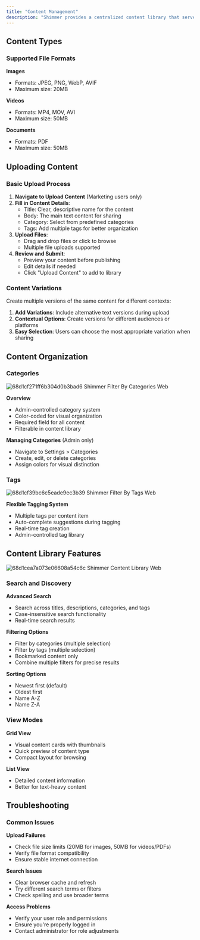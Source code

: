 ```yaml
---
title: "Content Management"
description: "Shimmer provides a centralized content library that serves as the single source of truth for all your marketing materials. This guide covers how to upload, organize, and manage content effectively."
---
```


## **Content Types**

### **Supported File Formats**

**Images**

- Formats: JPEG, PNG, WebP, AVIF
- Maximum size: 20MB

**Videos**

- Formats: MP4, MOV, AVI
- Maximum size: 50MB

**Documents**

- Formats: PDF
- Maximum size: 50MB

## **Uploading Content**

### **Basic Upload Process**

1. **Navigate to Upload Content** (Marketing users only)
2. **Fill in Content Details**:
   - Title: Clear, descriptive name for the content
   - Body: The main text content for sharing
   - Category: Select from predefined categories
   - Tags: Add multiple tags for better organization
3. **Upload Files**:
   - Drag and drop files or click to browse
   - Multiple file uploads supported
4. **Review and Submit**:
   - Preview your content before publishing
   - Edit details if needed
   - Click "Upload Content" to add to library

### **Content Variations**

Create multiple versions of the same content for different contexts:

1. **Add Variations**: Include alternative text versions during upload
2. **Contextual Options**: Create versions for different audiences or platforms
3. **Easy Selection**: Users can choose the most appropriate variation when sharing

## **Content Organization**

### **Categories**

![68d1cf271ff6b304d0b3bad6 Shimmer Filter By Categories Web](/images/68d1cf271ff6b304d0b3bad6_shimmer-filter-by-categories.webp)

**Overview**

- Admin-controlled category system
- Color-coded for visual organization
- Required field for all content
- Filterable in content library

**Managing Categories** (Admin only)

- Navigate to Settings \> Categories
- Create, edit, or delete categories
- Assign colors for visual distinction

### **Tags**

![68d1cf39bc6c5eade9ec3b39 Shimmer Filter By Tags Web](/images/68d1cf39bc6c5eade9ec3b39_shimmer-filter-by-tags.webp)

**Flexible Tagging System**

- Multiple tags per content item
- Auto-complete suggestions during tagging
- Real-time tag creation
- Admin-controlled tag library

## **Content Library Features**

![68d1cea7a073e06608a54c6c Shimmer Content Library Web](/images/68d1cea7a073e06608a54c6c_shimmer-content-library.webp)

### **Search and Discovery**

**Advanced Search**

- Search across titles, descriptions, categories, and tags
- Case-insensitive search functionality
- Real-time search results

**Filtering Options**

- Filter by categories (multiple selection)
- Filter by tags (multiple selection)
- Bookmarked content only
- Combine multiple filters for precise results

**Sorting Options**

- Newest first (default)
- Oldest first
- Name A-Z
- Name Z-A

### **View Modes**

**Grid View**

- Visual content cards with thumbnails
- Quick preview of content type
- Compact layout for browsing

**List View**

- Detailed content information
- Better for text-heavy content

## **Troubleshooting**

### **Common Issues**

**Upload Failures**

- Check file size limits (20MB for images, 50MB for videos/PDFs)
- Verify file format compatibility
- Ensure stable internet connection

**Search Issues**

- Clear browser cache and refresh
- Try different search terms or filters
- Check spelling and use broader terms

**Access Problems**

- Verify your user role and permissions
- Ensure you're properly logged in
- Contact administrator for role adjustments
